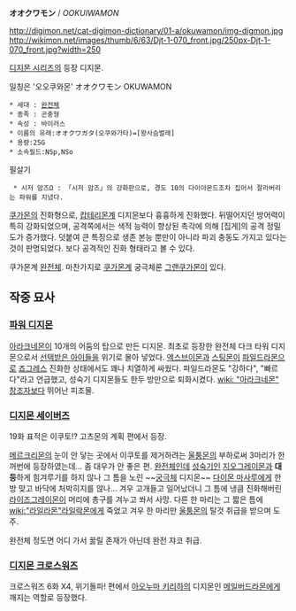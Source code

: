 '''オオクワモン''' / ''OOKUIWAMON''

http://digimon.net/cat-digimon-dictionary/01-a/okuwamon/img-digmon.jpg http://wikimon.net/images/thumb/6/63/Djt-1-070_front.jpg/250px-Djt-1-070_front.jpg?width=250

[[디지몬 시리즈]]의 등장 디지몬.

일칭은 '오오쿠와몬'
オオクワモン OKUWAMON

 * 세대 : [[완전체]]
 * 종족 : 곤충형
 * 속성 : 바이러스
 * 이름의 유래:オオクワガタ(오쿠와가타)=[왕사슴벌레]
 * 용량:25G
 * 소속필드:NSp,NSo

필살기
  * 시저 암즈Ω : 「시저 암즈」의 강화판으로, 경도 10의 다이아몬드조차 집어서 잘라버리는 파워를 지녔다.

[[쿠가몬]]의 진화형으로, [[캅테리몬]]계 디지몬보다 흉흉하게 진화했다. 뒤떨어지던 방어력이 특히 강화되었으며, 공격쪽에서는 색적 능력이 향상된 촉각에 의해 [집게]의 공격 정밀도가 증가했다. 덧붙여 큰 특징으로 생존 본능 뿐만이 아니라 파괴 충동도 가지고 있다는 것이 판명되었다. 보다 공격적인 진화 형태라고 볼 수 있다.

쿠가몬계 [[완전체]]. 마찬가지로 [[쿠가몬]]계 궁극체론 [[그랜쿠가몬]]이 있다.

== 작중 묘사 ==

=== [[파워 디지몬]] ===
[[아라크네몬]]이 10개의 어둠의 탑으로 만든 디지몬. 최초로 등장한 완전체 다크 타워 디지몬으로서 [[선택받은 아이들]]을 위기로 몰아 넣었다. [[엑스브이몬]]과 [[스팅몬]]이 [[파일드라몬]]으로 [[죠그레스]] 진화한 상태에서도 꽤나 치열하게 싸웠다. 파일드라몬도 "강하다", "빠르다"라고 언급했고, 성숙기 디지몬들도 한두 방만으로 퇴화시켰다. [[wiki: "아라크네몬" 창조자]]보다 뛰어난 피조물.

=== [[디지몬 세이버즈]] ===
19화 표적은 이쿠토!? 고츠몬의 계획 편에서 등장.

[[메르크리몬]]의 눈이 안 닿는 곳에서 이쿠토를 제거하려는 [[울퉁몬]]의 부하로써 3마리가 한꺼번에 등장하였는데… 좀 대우가 안 좋은 편. [[완전체]]인데 [[성숙기]]인 [[지오그레이몬]]과 '''대등'''하게 힘겨루기를 하지 않나 그 틈을 노린 ~~[[궁극체]] 디지몬~~ [[다이몬 마사루]]에게 한 방 맞고 바닥에 처박히지를 않나… 겨우 고개들고 일어났더니 그 틈에 냉큼 진화해버린 [[라이즈그레이몬]]이 머리에 총구를 겨누고 쏴서 사망. 다른 한 마리는 그 짧은 틈에 [[wiki:"라일라몬"라일락몬]]에게 죽었고 겨우 한 마리만 [[울퉁몬]]의 탈것 취급을 받으며 도주.

완전체 정도면 어디 가서 꿇릴 존재가 아닌데 완전 쟈코 취급.

=== [[디지몬 크로스워즈]] ===
크로스워즈 6화 X4, 위기돌파! 편에서 [[아오누마 키리하]]의 디지몬인 [[메일버드라몬]]에게 깨지는 역할로 등장했다.
